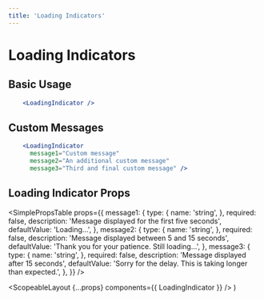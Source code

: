 ```yaml
---
title: 'Loading Indicators'
---
```



# Loading Indicators

## Basic Usage

```.jsx
    <LoadingIndicator />
```

## Custom Messages

```.jsx
    <LoadingIndicator
      message1="Custom message"
      message2="An additional custom message"
      message3="Third and final custom message" />
```

## Loading Indicator Props

<SimplePropsTable
  props={{
    message1: {
      type: {
        name: 'string',
      },
      required: false,
      description: 'Message displayed for the first five seconds',
      defaultValue: 'Loading...',
    },
    message2: {
      type: {
        name: 'string',
      },
      required: false,
      description: 'Message displayed between 5 and 15 seconds',
      defaultValue: 'Thank you for your patience. Still loading...',
    },
    message3: {
      type: {
        name: 'string',
      },
      required: false,
      description: 'Message displayed after 15 seconds',
      defaultValue: 'Sorry for the delay. This is taking longer than expected.',
    },
  }}
/>

  <ScopeableLayout {...props} components={{ LoadingIndicator }} />
)
